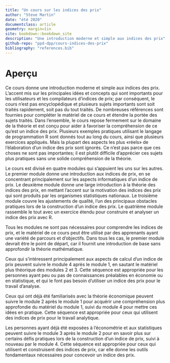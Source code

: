 ```yaml
---
title: "Un cours sur les indices des prix"
author: "Steve Martin"
date: "été 2020"
documentclass: article
geometry: margin=1in
site: bookdown::bookdown_site
description: "Une introduction moderne et simple aux indices des prix"
github-repo: "ppd-dpp/cours-indices-des-prix"
bibliography: "references.bib"
---
```


# Aperçu{-}

Ce cours donne une introduction moderne et simple aux indices des prix. L'accent mis sur les principales idées et concepts qui sont importants pour les utilisateurs et les compilateurs d'indices de prix; par conséquent, le cours n'est pas encyclopédique et plusieurs sujets importants sont soit traités rapidement, soit pas du tout traités. De nombreuses références sont fournies pour compléter le matériel de ce cours et étendre la portée des sujets traités. Dans l'ensemble, le cours repose fermement sur le domaine de la théorie et est conçu pour aider à favoriser la compréhension de ce qu'est un indice des prix. Plusieurs exemples pratiques utilisant le langage de programmation R sont donnés tout au long du cours, ainsi que plusieurs exercices appliqués. Mais la plupart des aspects les plus «réels» de l'élaboration d'un indice des prix sont ignorés. Ce n'est pas parce que ces choses ne sont pas importantes; il est plutôt difficile d'apprécier ces sujets plus pratiques sans une solide compréhension de la théorie.

Le cours est divisé en quatre modules qui s'appuient les uns sur les autres. Le premier module donne une introduction aux indices de prix, en se concentrant principalement sur les aspects informatiques d'un indice de prix. Le deuxième module donne une large introduction à la théorie des indices des prix, en mettant l'accent sur la motivation des indices des prix qui sont produits par les organismes statistiques nationaux. Le troisième module couvre les ajustements de qualité, l'un des principaux obstacles pratiques lors de la construction d'un indice des prix. Le quatrième module rassemble le tout avec un exercice étendu pour construire et analyser un indice des prix avec R.

Tous les modules ne sont pas nécessaires pour comprendre les indices de prix, et le matériel de ce cours peut être utilisé par des apprenants ayant une variété de parcours et d'objectifs. Dans tous les cas, le premier module devrait être le point de départ, car il fournit une introduction de base sans approfondir la théorie mathématique.

Ceux qui s'intéressent principalement aux aspects de calcul d'un indice de prix peuvent suivre le module 4 après le module 1, en sautant le matériel plus théorique des modules 2 et 3. Cette séquence est appropriée pour les personnes ayant peu ou pas de connaissances préalables en économie ou en statistique, et qui le font pas besoin d'utiliser un indice des prix pour le travail d'analyse.

Ceux qui ont déjà été familiarisés avec la théorie économique peuvent suivre le module 2 après le module 1 pour acquérir une compréhension plus approfondie du matériel du module 1, suivi du module 4 pour mettre ces idées en pratique. Cette séquence est appropriée pour ceux qui utilisent des indices de prix pour le travail analytique.

Les personnes ayant déjà été exposées à l'économétrie et aux statistiques peuvent suivre le module 3 après le module 2 pour en savoir plus sur certains défis pratiques lors de la construction d'un indice de prix, suivi à nouveau par le module 4. Cette séquence est appropriée pour ceux qui utilisent et construisent des indices de prix, car elle donne les outils fondamentaux nécessaires pour concevoir un indice des prix.
